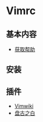 = Vimrc =

== 基本内容 ==
* [[base_get_help|获取帮助]]

== 安装 ==

== 插件 ==
* [[plugins_vimwiki|Vimwiki]]
* [[plugins_pangu|盘古之白]]
